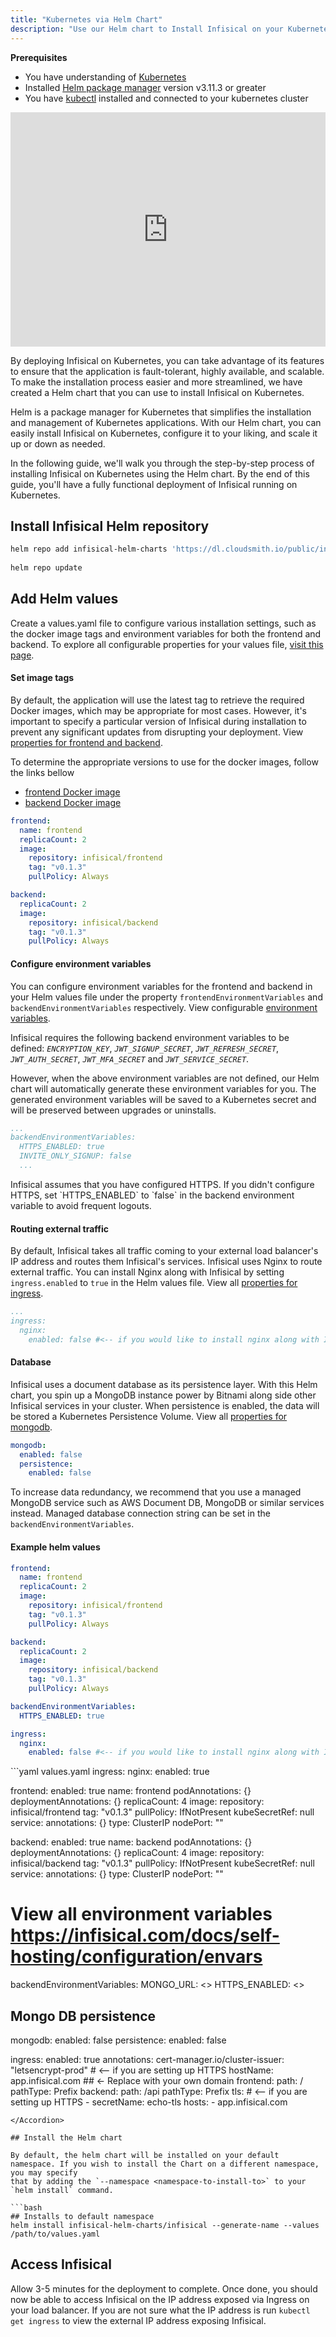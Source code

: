 ```yaml
---
title: "Kubernetes via Helm Chart"
description: "Use our Helm chart to Install Infisical on your Kubernetes cluster"
--- 
```

**Prerequisites**
- You have understanding of [Kubernetes](https://kubernetes.io/)
- Installed [Helm package manager](https://helm.sh/) version v3.11.3 or greater
- You have [kubectl](https://kubernetes.io/docs/reference/kubectl/kubectl/) installed and connected to your kubernetes cluster

<iframe width="100%" height="375" src="https://www.youtube.com/embed/ugJZSCcZaV8" title="YouTube video player" frameborder="0" allow="accelerometer; autoplay; clipboard-write; encrypted-media; gyroscope; picture-in-picture; web-share" allowfullscreen></iframe>
 

By deploying Infisical on Kubernetes, you can take advantage of its features to ensure that the application is fault-tolerant, highly available, and scalable.
To make the installation process easier and more streamlined, we have created a Helm chart that you can use to install Infisical on Kubernetes. 

Helm is a package manager for Kubernetes that simplifies the installation and management of Kubernetes applications. 
With our Helm chart, you can easily install Infisical on Kubernetes, configure it to your liking, and scale it up or down as needed.

In the following guide, we'll walk you through the step-by-step process of installing Infisical on Kubernetes using the Helm chart. By the end of this guide, you'll have a fully functional deployment of Infisical running on Kubernetes.

## Install Infisical Helm repository 

```bash
helm repo add infisical-helm-charts 'https://dl.cloudsmith.io/public/infisical/helm-charts/helm/charts/' 
  
helm repo update
```

## Add Helm values 

Create a values.yaml file to configure various installation settings, such as the docker image tags and environment variables for both the frontend and backend. To explore all configurable properties for your values file, [visit this page](https://github.com/Infisical/infisical/tree/main/helm-charts/infisical).

#### Set image tags

By default, the application will use the latest tag to retrieve the required Docker images, which may be appropriate for most cases. 
However, it's important to specify a particular version of Infisical during installation to prevent any significant updates from disrupting your deployment.
View [properties for frontend and backend](https://github.com/Infisical/infisical/tree/main/helm-charts/infisical).


To determine the appropriate versions to use for the docker images, follow the links bellow 
- [frontend Docker image](https://hub.docker.com/r/infisical/frontend/tags) 
- [backend Docker image](https://hub.docker.com/r/infisical/backend/tags)

```yaml simple-values-example.yaml 
frontend:
  name: frontend
  replicaCount: 2
  image:
    repository: infisical/frontend
    tag: "v0.1.3"
    pullPolicy: Always

backend:
  replicaCount: 2
  image:
    repository: infisical/backend
    tag: "v0.1.3"
    pullPolicy: Always
```

#### Configure environment variables

You can configure environment variables for the frontend and backend in your Helm values file under the property `frontendEnvironmentVariables` and `backendEnvironmentVariables` respectively. View configurable [environment variables](../configuration/envars).

Infisical requires the following backend environment variables to be defined: _`ENCRYPTION_KEY`_, _`JWT_SIGNUP_SECRET`_, _`JWT_REFRESH_SECRET`_, _`JWT_AUTH_SECRET`_, _`JWT_MFA_SECRET`_ and _`JWT_SERVICE_SECRET`_. 

However, when the above environment variables are not defined, our Helm chart 
will automatically generate these environment variables for you. The generated environment variables will be saved to a Kubernetes secret and will be preserved between upgrades or uninstalls. 

```yaml simple-values-example.yaml 
...
backendEnvironmentVariables:
  HTTPS_ENABLED: true
  INVITE_ONLY_SIGNUP: false
  ...
```

<Info>
  Infisical assumes that you have configured HTTPS. If you didn't configure HTTPS, set `HTTPS_ENABLED` to `false` in the backend environment variable to avoid frequent logouts.
</Info>

#### Routing external traffic
By default, Infisical takes all traffic coming to your external load balancer's IP address and routes them Infisical's services. 
Infisical uses Nginx to route external traffic. You can install Nginx along with Infisical by setting `ingress.enabled` to `true` in the Helm values file. View all [properties for ingress](https://github.com/Infisical/infisical/tree/main/helm-charts/infisical).

```yaml simple-values-example.yaml 
...
ingress:
  nginx:
    enabled: false #<-- if you would like to install nginx along with Infisical
```

#### Database 
Infisical uses a document database as its persistence layer. With this Helm chart, you spin up a MongoDB instance power by Bitnami along side other Infisical services in your cluster. 
When persistence is enabled, the data will be stored a Kubernetes Persistence Volume. View all [properties for mongodb](https://github.com/Infisical/infisical/tree/main/helm-charts/infisical).

```yaml simple-values-example.yaml 
mongodb:
  enabled: false
  persistence:
    enabled: false
```

To increase data redundancy, we recommend that you use a managed MongoDB service such as AWS Document DB, MongoDB or similar services instead. 
Managed database connection string can be set in the `backendEnvironmentVariables`.

#### Example helm values
```yaml simple-values-example.yaml 
frontend:
  name: frontend
  replicaCount: 2
  image:
    repository: infisical/frontend
    tag: "v0.1.3"
    pullPolicy: Always

backend:
  replicaCount: 2
  image:
    repository: infisical/backend
    tag: "v0.1.3"
    pullPolicy: Always

backendEnvironmentVariables:
  HTTPS_ENABLED: true

ingress:
  nginx:
    enabled: false #<-- if you would like to install nginx along with Infisical

```

<Accordion title="Full helm values example">
  ```yaml values.yaml 
  ingress:
    nginx:
      enabled: true

  frontend:
    enabled: true
    name: frontend
    podAnnotations: {}
    deploymentAnnotations: {}
    replicaCount: 4
    image:
      repository: infisical/frontend
      tag: "v0.1.3"
      pullPolicy: IfNotPresent
    kubeSecretRef: null
    service:
      annotations: {}
      type: ClusterIP
      nodePort: ""

  backend:
    enabled: true
    name: backend
    podAnnotations: {}
    deploymentAnnotations: {}
    replicaCount: 4
    image:
      repository: infisical/backend
      tag: "v0.1.3"
      pullPolicy: IfNotPresent
    kubeSecretRef: null
    service:
      annotations: {}
      type: ClusterIP
      nodePort: ""
  
  # View all environment variables https://infisical.com/docs/self-hosting/configuration/envars
  backendEnvironmentVariables:
    MONGO_URL: <>
    HTTPS_ENABLED: <>
    

  ## Mongo DB persistence 
  mongodb:
    enabled: false
    persistence:
      enabled: false

  ingress:
    enabled: true
    annotations:
      cert-manager.io/cluster-issuer: "letsencrypt-prod" # <-- if you are setting up HTTPS
    hostName: app.infisical.com ## <- Replace with your own domain
    frontend:
      path: /
      pathType: Prefix
    backend:
      path: /api
      pathType: Prefix
    tls: # <-- if you are setting up HTTPS
      - secretName: echo-tls
        hosts:
          - app.infisical.com

  ```
</Accordion>

## Install the Helm chart 

By default, the helm chart will be installed on your default namespace. If you wish to install the Chart on a different namespace, you may specify
that by adding the `--namespace <namespace-to-install-to>` to your `helm install` command.

```bash
## Installs to default namespace
helm install infisical-helm-charts/infisical --generate-name --values /path/to/values.yaml
```

## Access Infisical
Allow 3-5 minutes for the deployment to complete. Once done, you should now be able to access Infisical on the IP address exposed via Ingress on your load balancer. If you are not sure what the IP address is run `kubectl get ingress` to view the external IP address exposing Infisical.
  